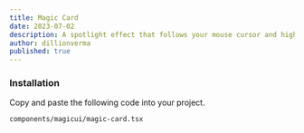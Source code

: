 ```yaml
---
title: Magic Card
date: 2023-07-02
description: A spotlight effect that follows your mouse cursor and highlights borders on hover.
author: dillionverma
published: true
---
```


<ComponentPreview name="magic-card-demo" />

### Installation

Copy and paste the following code into your project.

```text
components/magicui/magic-card.tsx
```

<ComponentSource name="magic-card" />
